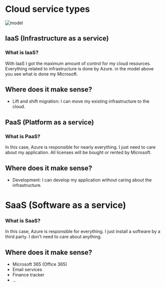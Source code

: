 # Cloud service types

![model](https://learn.microsoft.com/en-us/training/wwl-azure/describe-cloud-service-types/media/shared-responsibility-b3829bfe.svg)

## IaaS (Infrastructure as a service)
### What is IaaS?
With IaaS I got the maximum amount of control for my cloud resources. Everything related to infrastructure is done by Azure. in the model above you see what is done my Microsoft. 
## Where does it make sense?
- Lift and shift migration: I can move my existing infrastructure to the cloud.

## PaaS (Platform as a service)
### What is PaaS?
In this case, Azure is responsible for nearly everything. I just need to care about my application. All licenses will be bought or rented by Microsoft.
## Where does it make sense?
- Development: I can develop my application without caring about the infrastructure.

# SaaS (Software as a service)
### What is SaaS?
In this case, Azure is responsible for everything. I just install a software by a third party. I don't need to care about anything.

## Where does it make sense?    
- Microsoft 365 (Office 365)
- Email services
- Finance tracker
- ...